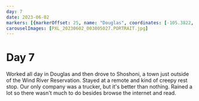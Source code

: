 ```yaml
---
day: 7
date: 2023-06-02
markers: [{markerOffset: 25, name: "Douglas", coordinates: [-105.3822, 42.7597]},{markerOffset: -15, name: "Shoshoni", coordinates: [-108.1104, 43.2358]}]
carouselImages: [PXL_20230602_003805027.PORTRAIT.jpg]
---
```

# Day 7

Worked all day in Douglas and then drove to Shoshoni, a town just outside of the Wind River Reservation. Stayed at a remote and kind of creepy rest stop. Our only company was a trucker, but it's better than nothing. Rained a lot so there wasn't much to do besides browse the internet and read.
